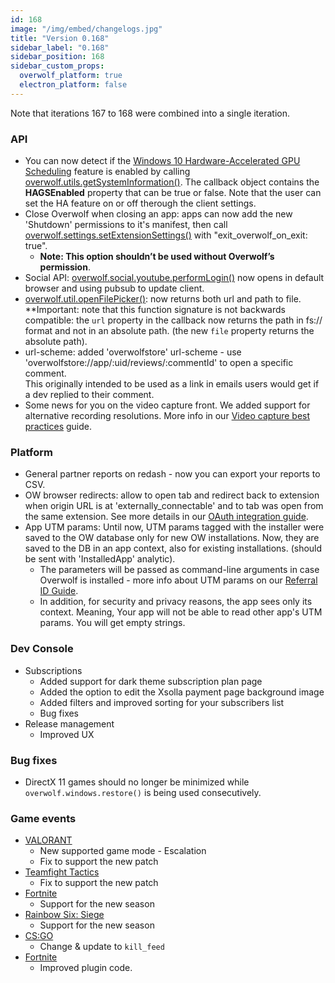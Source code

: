 ```yaml
---
id: 168
image: "/img/embed/changelogs.jpg"
title: "Version 0.168"
sidebar_label: "0.168"
sidebar_position: 168
sidebar_custom_props:
  overwolf_platform: true
  electron_platform: false
---
```


Note that iterations 167 to 168 were combined into a single iteration.  

### API

* You can now detect if the [Windows 10 Hardware-Accelerated GPU Scheduling](/topics/best-practices/video-capture#windows-10-hardware-accelerated-gpu-scheduling-notice) feature is enabled by calling [overwolf.utils.getSystemInformation()](/api/utils). The callback object contains the **HAGSEnabled** property that can be true or false.  Note that the user can set the HA feature on or off therough the client settings.
* Close Overwolf when closing an app: apps can now add the new 'Shutdown' permissions to it's manifest, then call [overwolf.settings.setExtensionSettings()](/api/settings#setextensionsettingsextensionsettings-callback) with "exit_overwolf_on_exit: true".
  * **Note: This option shouldn’t be used without Overwolf’s permission**.
* Social API: [overwolf.social.youtube.performLogin()](/api/social/youtube#performlogoutcallback) now opens in default browser and using pubsub to update client.
* [overwolf.util.openFilePicker()](/api/utils#openfilepickerfilter-callback): now returns both url and path to file.  
  **Important: note that this function signature is not backwards compatible: the `url` property in the callback now returns the path in fs:// format and not in an absolute path. (the new `file` property returns the absolute path).
* url-scheme: added 'overwolfstore' url-scheme - use 'overwolfstore://app/:uid/reviews/:commentId' to open a specific comment.  
  This originally intended to be used as a link in emails users would get if a dev replied to their comment.
* Some news for you on the video capture front. We added support for alternative recording resolutions. More info in our [Video capture best practices](/topics/best-practices/video-capture#recording-resolutions) guide.

### Platform

* General partner reports on redash - now you can export your reports to CSV.
* OW browser redirects: allow to open tab and redirect back to extension when origin URL is at 'externally_connectable' and to tab was open from the same extension. See more details in our [OAuth integration guide](/topics/integrations/login-with-twitch).
* App UTM params: Until now, UTM params tagged with the installer were saved to the OW database only for new OW installations.
Now, they are saved to the DB in an app context, also for existing installations. (should be sent with 'InstalledApp' analytic). 
  * The parameters will be passed as command-line arguments in case Overwolf is installed - more info about UTM params on our [Referral ID Guide](/topics/best-practices/create-download-link).
  * In addition, for security and privacy reasons, the app sees only its context. Meaning, Your app will not be able to read other app's UTM params. You will get empty strings.


### Dev Console

* Subscriptions
  * Added support for dark theme subscription plan page
  * Added the option to edit the Xsolla payment page background image
  * Added filters and improved sorting for your subscribers list
  * Bug fixes
* Release management
  * Improved UX 

### Bug fixes

* DirectX 11 games should no longer be minimized while `overwolf.windows.restore()` is being used consecutively.

### Game events

* [VALORANT](/api/games/events/valorant)
  * New supported game mode - Escalation
  * Fix to support the new patch
* [Teamfight Tactics](/api/games/events/teamfight-tactics)
  * Fix to support the new patch
* [Fortnite](/api/games/events/fortnite)
  * Support for the new season
* [Rainbow Six: Siege](/api/games/events/rainbow-six-siege)
  * Support for the new season
* [CS:GO](/api/games/events/counter-strike-global-offensive)
  * Change & update to `kill_feed`
* [Fortnite](/api/games/events/fortnite)
  * Improved plugin code.


